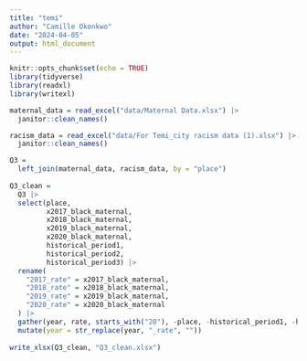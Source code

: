 ```yaml
---
title: "temi"
author: "Camille Okonkwo"
date: "2024-04-05"
output: html_document
---
```


```r
knitr::opts_chunk$set(echo = TRUE)
library(tidyverse)
library(readxl)
library(writexl)
```


```r
maternal_data = read_excel("data/Maternal Data.xlsx") |> 
  janitor::clean_names()

racism_data = read_excel("data/For Temi_city racism data (1).xlsx") |> 
  janitor::clean_names()

Q3 = 
  left_join(maternal_data, racism_data, by = "place")
  
Q3_clean =
  Q3 |> 
  select(place, 
         x2017_black_maternal,
         x2018_black_maternal,
         x2019_black_maternal,
         x2020_black_maternal,
         historical_period1,
         historical_period2,
         historical_period3) |>
  rename(
    "2017_rate" = x2017_black_maternal,
    "2018_rate" = x2018_black_maternal,
    "2019_rate" = x2019_black_maternal,
    "2020_rate" = x2020_black_maternal
  ) |> 
  gather(year, rate, starts_with("20"), -place, -historical_period1, -historical_period2, -historical_period3) |> 
  mutate(year = str_replace(year, "_rate", ""))
  
write_xlsx(Q3_clean, "Q3_clean.xlsx")
```


